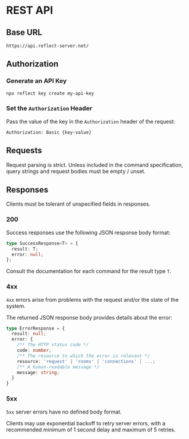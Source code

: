 
# REST API

## Base URL

```http
https://api.reflect-server.net/
```

## Authorization

<Steps>

### Generate an API Key

```bash
npx reflect key create my-api-key
```

### Set the `Authorization` Header

Pass the value of the key in the `Authorization` header of the request:

```http
Authorization: Basic {key-value}
```

</Steps>

## Requests

<Callout type="warning">
Request parsing is strict. Unless included in the command specification,
query strings and request bodies must be empty / unset.
</Callout>

## Responses


<Callout type="warning">
Clients must be tolerant of unspecified fields in responses.
</Callout>

### 200

Success responses use the following JSON response body format:

```typescript
type SuccessResponse<T> = {
  result: T;
  error: null;
};
```

Consult the documentation for each command for the result type `T`.

### 4xx

`4xx` errors arise from problems with the request and/or the state of the system.

The returned JSON response body provides details about the error:

```typescript
type ErrorResponse = {
  result: null;
  error: {
    /** The HTTP status code */
    code: number;
    /** The resource to which the error is relevant */
    resource: 'request' | 'rooms' | 'connections' | ...;
    /** A human-readable message */
    message: string;
  }
}
```

### 5xx

`5xx` server errors have no defined body format.

Clients may use exponential backoff to retry server errors, with a recommended
minimum of 1 second delay and maximum of 5 retries.
